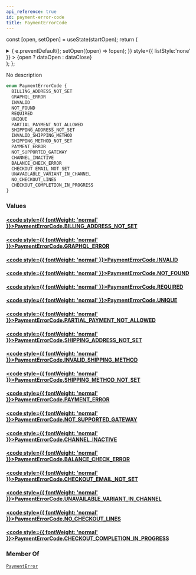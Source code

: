 ```yaml
---
api_reference: true
id: payment-error-code
title: PaymentErrorCode
---
```






const [open, setOpen] = useState(startOpen);
return (
<details {...(open ? { open: true } : {})} className="details" style={{ border:'none', boxShadow:'none', background:'var(--ifm-background-color)' }}>
<summary
onClick={(e) => {
e.preventDefault();
setOpen((open) => !open);
}}
style={{ listStyle:'none' }} >
{open ? dataOpen : dataClose}
</summary>
{open && children}
</details>
);
};

No description

```graphql
enum PaymentErrorCode {
  BILLING_ADDRESS_NOT_SET
  GRAPHQL_ERROR
  INVALID
  NOT_FOUND
  REQUIRED
  UNIQUE
  PARTIAL_PAYMENT_NOT_ALLOWED
  SHIPPING_ADDRESS_NOT_SET
  INVALID_SHIPPING_METHOD
  SHIPPING_METHOD_NOT_SET
  PAYMENT_ERROR
  NOT_SUPPORTED_GATEWAY
  CHANNEL_INACTIVE
  BALANCE_CHECK_ERROR
  CHECKOUT_EMAIL_NOT_SET
  UNAVAILABLE_VARIANT_IN_CHANNEL
  NO_CHECKOUT_LINES
  CHECKOUT_COMPLETION_IN_PROGRESS
}
```

### Values

#### [<code style={{ fontWeight: 'normal' }}>PaymentErrorCode.<b>BILLING_ADDRESS_NOT_SET</b></code>](#)

#### [<code style={{ fontWeight: 'normal' }}>PaymentErrorCode.<b>GRAPHQL_ERROR</b></code>](#)

#### [<code style={{ fontWeight: 'normal' }}>PaymentErrorCode.<b>INVALID</b></code>](#)

#### [<code style={{ fontWeight: 'normal' }}>PaymentErrorCode.<b>NOT_FOUND</b></code>](#)

#### [<code style={{ fontWeight: 'normal' }}>PaymentErrorCode.<b>REQUIRED</b></code>](#)

#### [<code style={{ fontWeight: 'normal' }}>PaymentErrorCode.<b>UNIQUE</b></code>](#)

#### [<code style={{ fontWeight: 'normal' }}>PaymentErrorCode.<b>PARTIAL_PAYMENT_NOT_ALLOWED</b></code>](#)

#### [<code style={{ fontWeight: 'normal' }}>PaymentErrorCode.<b>SHIPPING_ADDRESS_NOT_SET</b></code>](#)

#### [<code style={{ fontWeight: 'normal' }}>PaymentErrorCode.<b>INVALID_SHIPPING_METHOD</b></code>](#)

#### [<code style={{ fontWeight: 'normal' }}>PaymentErrorCode.<b>SHIPPING_METHOD_NOT_SET</b></code>](#)

#### [<code style={{ fontWeight: 'normal' }}>PaymentErrorCode.<b>PAYMENT_ERROR</b></code>](#)

#### [<code style={{ fontWeight: 'normal' }}>PaymentErrorCode.<b>NOT_SUPPORTED_GATEWAY</b></code>](#)

#### [<code style={{ fontWeight: 'normal' }}>PaymentErrorCode.<b>CHANNEL_INACTIVE</b></code>](#)

#### [<code style={{ fontWeight: 'normal' }}>PaymentErrorCode.<b>BALANCE_CHECK_ERROR</b></code>](#)

#### [<code style={{ fontWeight: 'normal' }}>PaymentErrorCode.<b>CHECKOUT_EMAIL_NOT_SET</b></code>](#)

#### [<code style={{ fontWeight: 'normal' }}>PaymentErrorCode.<b>UNAVAILABLE_VARIANT_IN_CHANNEL</b></code>](#)

#### [<code style={{ fontWeight: 'normal' }}>PaymentErrorCode.<b>NO_CHECKOUT_LINES</b></code>](#)

#### [<code style={{ fontWeight: 'normal' }}>PaymentErrorCode.<b>CHECKOUT_COMPLETION_IN_PROGRESS</b></code>](#)

### Member Of

[`PaymentError`](../../../api-reference/payments/objects/payment-error.mdx) <Badge class="badge badge--secondary" text="object"/>
